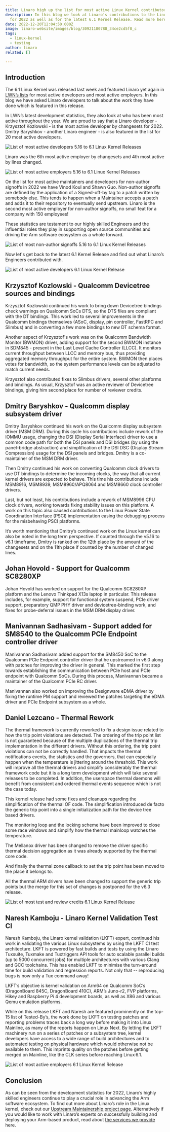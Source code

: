 ```yaml
---
title: Linaro high up the list for most active Linux Kernel contributors in 2022
description: In this blog we look at Linaro's contributions to the Linux Kernel
  for 2022 as well as for the latest 6.1 Kernel Release. Read more here!
date: 2022-12-20T12:04:50.000Z
image: linaro-website/images/blog/30921180788_34ce2cd5f8_c
tags:
  - linux-kernel
  - testing
author: linaro
related: []

---
```


## Introduction

The 6.1 Linux Kernel was released last week and featured Linaro yet again in [LWN’s lists](https://lwn.net/Articles/915435/) for most active developers and most active employers. In this blog we have asked Linaro developers to talk about the work they have done which is featured in this release.

In LWN’s latest development statistics, they also look at who has been most active throughout the year. We are proud to say that a Linaro developer - Krzysztof Kozlowski - is the most active developer by changesets for 2022. Dmitry Baryshkov - another Linaro engineer - is also featured in the list for 20 most active developers.

![List of most active developers 5.16 to 6.1 Linux Kernel Releases](/linaro-website/images/blog/most-active-developers-5.16-to-6.1)

Linaro was the 6th most active employer by changesets and 4th most active by lines changed.

![List of most active employers 5.16 to 6.1 Linux Kernel Releases](/linaro-website/images/blog/most-active-employers-5.16-6.1)

On the list for most active maintainers and developers for non-author signoffs in 2022 we have Vinod Koul and Shawn Guo. Non-author signoffs are defined by the application of a Signed-off-by tag to a patch written by somebody else. This tends to happen when a Maintainer accepts a patch and adds it to their repository to eventually send upstream. Linaro is the second most active employer for non-author signoffs, no small feat for a company with 150 employees!

These statistics are testament to our highly skilled Engineers and the influential roles they play in supporting open source communities and driving the Arm software ecosystem as a whole forward.

![List of most non-author signoffs 5.16 to 6.1 Linux Kernel Releases](/linaro-website/images/blog/non-author-signoffs-5.16-6.1)

Now let's get back to the latest 6.1 Kernel Release and find out what Linaro’s Engineers contributed with.

![List of most active developers 6.1 Linux Kernel Release](/linaro-website/images/blog/most-active-6.1-developers-)

## Krzysztof Kozlowski - Qualcomm Devicetree sources and bindings

Krzysztof Kozlowski continued his work to bring down Devicetree bindings check warnings on Qualcomm SoCs DTS, so the DTS files are compliant with the DT bindings. This work led to several improvements in the Qualcomm bindings themselves (ASoC, display, pin controller, FastRPC and Slimbus) and in converting a few more bindings to new DT schema format.

Another aspect of Krzysztof's work was on the Qualcomm Bandwidth Monitor (BWMON) driver, adding support for the second BWMON instance in SDM845 - present in the Last Level Cache Controller (LLCC). It monitors current throughput between LLCC and memory bus, thus providing aggregated memory throughput for the entire system. BWMON then places votes for bandwidth, so the system performance levels can be adjusted to match current needs.

Krzysztof also contributed fixes to Slimbus drivers, several other platforms and bindings. As usual, Krzysztof was an active reviewer of Devicetree bindings, giving him second place for number of reviewer credits.

## Dmitry Baryshkov - Qualcomm display subsystem driver

Dmitry Baryshkov continued his work on the Qualcomm display subsystem driver (MSM DRM). During this cycle his contributions include rework of the IOMMU usage, changing the DSI (Display Serial Interface) driver to use a common code path for both the DSI panels and DSI bridges (by using the panel-bridge abstraction) and simplification of the DSI DSC (Display Stream Compression) usage for the DSI panels and bridges. Dmitry is a co-maintainer of the MSM DRM driver.

Then Dmitry continued his work on converting Qualcomm clock drivers to use DT bindings to determine the incoming clocks, the way that all current kernel drivers are expected to behave. This time his contributions include MSM8916, MSM8939, MSM8960/APQ8064 and MSM8660 clock controller drivers.

Last, but not least, his contributions include a rework of MSM8996 CPU clock drivers, working towards fixing stability issues on this platform. A work on this topic also caused contributions to the Linux Power State Coordination Interface (PSCI) implementation easing the debugging process for the misbehaving PSCI platforms.

It’s worth mentioning that Dmitry’s continued work on the Linux kernel can also be noted in the long term perspective. If counted through the v5.16 to v6.1 timeframe, Dmitry is ranked on the 12th place by the amount of the changesets and on the 11th place if counted by the number of changed lines.

## Johan Hovold - Support for Qualcomm SC8280XP

Johan Hovold has worked on support for the Qualcomm SC8280XP platform and the Lenovo Thinkpad X13s laptop in particular. This release includes, for example, support for functional system suspend, PCIe driver support, preparatory QMP PHY driver and devicetree-binding work, and fixes for probe-deferral issues in the MSM DRM display driver.

## Manivannan Sadhasivam - Support added for SM8540 to the Qualcomm PCIe Endpoint controller driver

Manivannan Sadhasivam added support for the SM8450 SoC to the Qualcomm PCIe Endpoint controller driver that he upstreamed in v6.0 along with patches for improving the driver in general. This marked the first step towards establishing the communication between PCIe host and PCIe endpoint with Qualcomm SoCs. During this process, Manivannan became a maintainer of the Qualcomm PCIe RC driver.

Manivannan also worked on improving the Designware eDMA driver by fixing the runtime PM support and reviewed the patches targeting the eDMA driver and PCIe Endpoint subsystem as a whole.

## Daniel Lezcano - Thermal Rework

The thermal framework is currently reworked to fix a design issue related to how the trip point violations are detected. The ordering of the trip point list is not guaranteed because of the multiple duplications of the thermal trip implementation in the different drivers. Without this ordering, the trip point violations can not be correctly handled. That impacts the thermal notifications events, the statistics and the governors, that can especially happen when the temperature is jittering around the threshold. This work will improve all the thermal drivers and simplify considerably the thermal framework code but it is a long term development which will take several releases to be completed. In addition, the userspace thermal daemons will benefit from consistent and ordered thermal events sequence which is not the case today.

This kernel release had some fixes and cleanups regarding the simplification of the thermal OF code. The simplification introduced de facto the generic trip point into a single initialization path for the device tree based drivers.

The monitoring loop and the locking scheme have been improved to close some race windows and simplify how the thermal mainloop watches the temperature.

The Mellanox driver has been changed to remove the driver specific thermal decision aggregation as it was already supported by the thermal core code.

And finally the thermal zone callback to set the trip point has been moved to the place it belongs to.

All the thermal ARM drivers have been changed to support the generic trip points but the merge for this set of changes is postponed for the v6.3 release.

![List of most test and review credits 6.1 Linux Kernel Release](/linaro-website/images/blog/test-and-review-credits-6.1-kernel-release)

## Naresh Kamboju - Linaro Kernel Validation Test CI

Naresh Kamboju, the Linaro kernel validation (LKFT) expert, continued his work in validating the various Linux subsystems by using the LKFT CI test architecture. LKFT is powered by fast builds and tests by using the Linaro Tuxsuite, Tuxmake and Tuxtriggers API tools for auto scalable parallel builds (up to 5000 concurrent jobs) for multiple architectures with various Clang and GCC toolchains. This has enabled LKFT to minimise the turn-around time for build validation and regression reports. Not only that -- reproducing bugs is now only a Tux command away!

LKFT’s objective is kernel validation on Arm64 on Qualcomm SoC’s (DragonBoard 845C, DragonBoard 410C), ARM’s Juno-r2, FVP platforms, Hikey and Raspberry Pi 4 development boards, as well as X86 and various Qemu emulation platforms.

While on this release LKFT and Naresh are featured prominently on the top-15 list of Tested-By’s, the work done by LKFT on testing patches and reporting problems traces back a long way before making it into Linux Mainline, as many of the reports happen on Linux Next. By letting the LKFT machinery run on a series of patches or a subsystem tree, kernel developers have access to a wide range of build architectures and to automated testing on physical hardware which would otherwise not be available to them. This imprints quality on the patches before getting merged on Mainline, like the CLK series before reaching Linux 6.1.

![List of most active employers 6.1 Linux Kernel Release](/linaro-website/images/blog/6.1-most-active-employers)

## Conclusion

As can be seen from the development statistics for 2022, Linaro’s highly skilled engineers continue to play a crucial role in advancing the Arm software ecosystem. To find out more about Linaro’s role in the Linux kernel, check out our [Upstream Maintainership project page](https://linaro.atlassian.net/wiki/spaces/UM/overview). Alternatively if you would like to work with Linaro’s experts on successfully building and deploying your Arm-based product, read about [the services we provide](https://www.linaro.org/services/) here.
